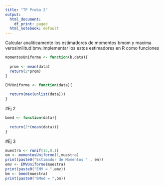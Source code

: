 ```yaml
---
title: "TP Proba 2"
output:
  html_document:
    df_print: paged
  html_notebook: default
---
```


Calcular analiticamente los estimadores de momentos bmom y maxima verosimilitud bmv.Implementar los estos estimadores en R como funciones

```r
momentosUniforme <- function(b,data){
  
  prom <- mean(data)
  return(2*prom)
}

```

```r
EMVUniforme <- function(data){
  
  return(max(unlist(data)))
}
```
#Ej 2
```r
bmed <- function(data){
  
  return(2*(mean(data)))
}
````
#Ej 3

```r
muestra <- runif(15,0,1)
em <- momentosUniforme(1,muestra)
print(paste0("Estimador de Momentos " , em))
emv <- EMVUniforme(muestra)
print(paste0("EMV = ",emv))
bm <- bmed(muestra)
print(paste0("BMed = ",bm))

```



